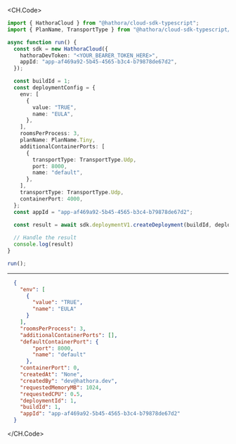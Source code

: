 
<CH.Code>
```typescript CreateDeployment.ts
import { HathoraCloud } from "@hathora/cloud-sdk-typescript";
import { PlanName, TransportType } from "@hathora/cloud-sdk-typescript/models/components";

async function run() {
  const sdk = new HathoraCloud({
    hathoraDevToken: "<YOUR_BEARER_TOKEN_HERE>",
    appId: "app-af469a92-5b45-4565-b3c4-b79878de67d2",
  });

  const buildId = 1;
  const deploymentConfig = {
    env: [
      {
        value: "TRUE",
        name: "EULA",
      },
    ],
    roomsPerProcess: 3,
    planName: PlanName.Tiny,
    additionalContainerPorts: [
      {
        transportType: TransportType.Udp,
        port: 8000,
        name: "default",
      },
    ],
    transportType: TransportType.Udp,
    containerPort: 4000,
  };
  const appId = "app-af469a92-5b45-4565-b3c4-b79878de67d2";
  
  const result = await sdk.deploymentV1.createDeployment(buildId, deploymentConfig, appId);

  // Handle the result
  console.log(result)
}

run();
```
---

```json Example Response
  {
    "env": [
      {
        "value": "TRUE",
        "name": "EULA"
      }
    ],
    "roomsPerProcess": 3,
    "additionalContainerPorts": [],
    "defaultContainerPort": {
        "port": 8000,
        "name": "default"
      },
    "containerPort": 0,
    "createdAt": "None",
    "createdBy": "dev@hathora.dev",
    "requestedMemoryMB": 1024,
    "requestedCPU": 0.5,
    "deploymentId": 1,
    "buildId": 1,
    "appId": "app-af469a92-5b45-4565-b3c4-b79878de67d2"
  }
```
</CH.Code>
